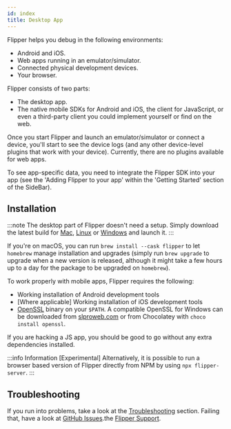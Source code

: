 ```yaml
---
id: index
title: Desktop App
---
```



Flipper helps you debug in the following environments:

* Android and iOS.
* Web apps running in an emulator/simulator.
* Connected physical development devices.
* Your browser.

Flipper consists of two parts:

- The desktop app.
- The native mobile SDKs for Android and iOS, the client for JavaScript, or even a third-party client you could implement yourself or find on the web.

Once you start Flipper and launch an emulator/simulator or connect a device, you'll start to see the device logs (and any other device-level plugins that work with your device).
Currently, there are no plugins available for web apps.

To see app-specific data, you need to integrate the Flipper SDK into your app (see the 'Adding Flipper to your app' within the 'Getting Started' section of the SideBar).

## Installation

<OssOnly>

:::note
The desktop part of Flipper doesn't need a setup. Simply download the latest build for [Mac](https://www.facebook.com/fbflipper/public/mac), [Linux](https://www.facebook.com/fbflipper/public/other) or [Windows](https://www.facebook.com/fbflipper/public/other) and launch it.
:::

If you're on macOS, you can run `brew install --cask flipper` to let `homebrew` manage installation and upgrades (simply run `brew upgrade` to upgrade when a new version is released, although it might take a few hours up to a day for the package to be upgraded on `homebrew`).

To work properly with mobile apps, Flipper requires the following:

* Working installation of Android development tools
* [Where applicable] Working installation of iOS development tools
* [OpenSSL](https://www.openssl.org) binary on your `$PATH`. A compatible OpenSSL for Windows can be downloaded from [slproweb.com](https://slproweb.com/products/Win32OpenSSL.html) or from Chocolatey with `choco install openssl`.

If you are hacking a JS app, you should be good to go without any extra dependencies installed.

:::info Information
[Experimental] Alternatively, it is possible to run a browser based version of Flipper directly from NPM by using `npx flipper-server`.
:::

</OssOnly>

<FbInternalOnly>

<FbInstallation />

</FbInternalOnly>

## Troubleshooting

If you run into problems, take a look at the [Troubleshooting](troubleshooting/troubleshooting.mdx) section.
Failing that, have a look at <OssOnly>[GitHub Issues](https://github.com/facebook/flipper/issues).</OssOnly><FbInternalOnly>the [Flipper Support](https://fb.workplace.com/groups/230455004101832/).</FbInternalOnly>

